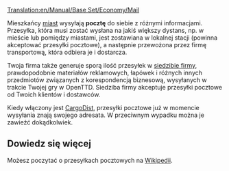 [[Translation:en/Manual/Base Set/Economy/Mail]]

{{pl/Ładunek|name=Poczta
|image=Mail.png
|produced=[[pl/Trash/Domy]], [[pl/Manual/Siedziba firmy]]
|accepted=[[pl/Trash/Domy]], [[pl/Manual/Siedziba firmy]]
}}

Mieszkańcy [[pl/Trash/Domy|miast]] wysyłają '''pocztę''' do siebie z różnymi informacjami. Przesyłka, która musi zostać wysłana na jakiś większy dystans, np. w mieście lub pomiędzy miastami, jest zostawiana w lokalnej stacji (powinna akceptować przesyłki pocztowe), a następnie przewożona przez firmę transportową, która odbiera je i dostarcza.

Twoja firma także generuje sporą ilość przesyłek w [[pl/Manual/Siedziba firmy|siedzibie firmy]], prawdopodobnie materiałów reklamowych, łapówek i różnych innych przedmiotów związanych z korespondencją biznesową, wysyłanych w trakcie Twojej gry w OpenTTD. Siedziba firmy akceptuje przesyłki pocztowe od Twoich klientów i dostawców.

Kiedy włączony jest [[pl/CargoDist|CargoDist]], przesyłki pocztowe już w momencie wysyłania znają swojego adresata. W przeciwnym wypadku można je zawieźć dokądkolwiek.

==Dowiedz się więcej==
Możesz poczytać o przesyłkach pocztowych na [https://pl.wikipedia.org/wiki/Poczta Wikipedii].

{{pl/Navbox Ładunek}}
